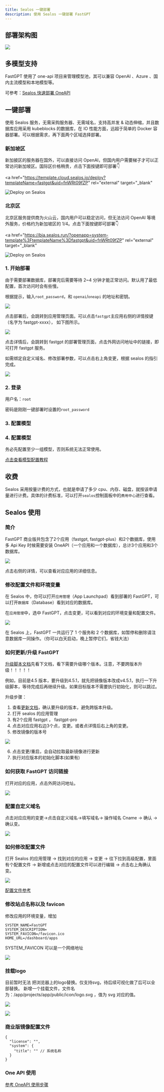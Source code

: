 ```yaml
---
title: Sealos 一键部署
description: 使用 Sealos 一键部署 FastGPT
---
```



## 部署架构图

![](/imgs/sealos-fastgpt.webp)

## 多模型支持

FastGPT 使用了 one-api 项目来管理模型池，其可以兼容 OpenAI 、Azure 、国内主流模型和本地模型等。

可参考：[Sealos 快速部署 OneAPI](/docs/development/modelconfig/one-api)

## 一键部署

使用 Sealos 服务，无需采购服务器、无需域名，支持高并发 & 动态伸缩，并且数据库应用采用 kubeblocks 的数据库，在 IO 性能方面，远超于简单的 Docker 容器部署。可以根据需求，再下面两个区域选择部署。

### 新加坡区

新加披区的服务器在国外，可以直接访问 OpenAI，但国内用户需要梯子才可以正常访问新加坡区。国际区价格稍贵，点击下面按键即可部署👇

<a
  href="https://template.cloud.sealos.io/deploy?templateName=fastgpt&uid=fnWRt09fZP"
  rel="external"
  target="_blank"
>
  <img
    src="https://cdn.jsdelivr.net/gh/labring-actions/templates@main/Deploy-on-Sealos.svg"
    alt="Deploy on Sealos"
  />
</a>

### 北京区

北京区服务提供商为火山云，国内用户可以稳定访问，但无法访问 OpenAI 等境外服务，价格约为新加坡区的 1/4。点击下面按键即可部署👇

<a
  href="https://bja.sealos.run/?openapp=system-template%3FtemplateName%3Dfastgpt&uid=fnWRt09fZP"
  rel="external"
  target="_blank"
>
  <img
    src="https://raw.githubusercontent.com/labring-actions/templates/main/Deploy-on-Sealos.svg"
    alt="Deploy on Sealos"
  />
</a>

### 1. 开始部署

由于需要部署数据库，部署完后需要等待 2~4 分钟才能正常访问。默认用了最低配置，首次访问时会有些慢。

根据提示，输入`root_password`，和 `openai`/`oneapi` 的地址和密钥。

![](/imgs/sealos1.png)

点击部署后，会跳转到应用管理页面。可以点击`fastgpt`主应用右侧的详情按键（名字为 fastgpt-xxxx）， 如下图所示。

![](/imgs/sealos-deploy1.jpg)

点击详情后，会跳转到 fastgpt 的部署管理页面，点击外网访问地址中的链接，即可打开 fastgpt 服务。

如需绑定自定义域名、修改部署参数，可以点击右上角变更，根据 sealos 的指引完成。

![](/imgs/sealos2.png)

### 2. 登录

用户名：`root`

密码是刚刚一键部署时设置的`root_password`

### 3. 配置模型

### 4. 配置模型

务必先配置至少一组模型，否则系统无法正常使用。

[点击查看模型配置教程](/docs/development/modelConfig/intro/)

## 收费

Sealos 采用按量计费的方式，也就是申请了多少 cpu、内存、磁盘，就按该申请量进行计费。具体的计费标准，可以打开`sealos`控制面板中的`费用中心`进行查看。

## Sealos 使用

### 简介

FastGPT 商业版共包含了2个应用（fastgpt, fastgpt-plus）和2个数据库，使用多 Api Key 时候需要安装 OneAPI（一个应用和一个数据库），总计3个应用和3个数据库。

![](/imgs/onSealos1.png)

点击右侧的详情，可以查看对应应用的详细信息。

### 修改配置文件和环境变量

在 Sealos 中，你可以打开`应用管理`（App Launchpad）看到部署的 FastGPT，可以打开`数据库`（Database）看到对应的数据库。

在`应用管理`中，选中 FastGPT，点击变更，可以看到对应的环境变量和配置文件。

![](/imgs/fastgptonsealos1.png)

<Alert icon="🤖" context="success">
  在 Sealos 上，FastGPT 一共运行了 1 个服务和 2
  个数据库，如暂停和删除请注意数据库一同操作。（你可以白天启动，晚上暂停它们，省钱大法）
</Alert>

### 如何更新/升级 FastGPT

[升级脚本文档](https://doc.tryfastgpt.ai/docs/development/upgrading/)先看下文档，看下需要升级哪个版本。注意，不要跨版本升级！！！！！

例如，目前是4.5 版本，要升级到4.5.1，就先把镜像版本改成v4.5.1，执行一下升级脚本，等待完成后再继续升级。如果目标版本不需要执行初始化，则可以跳过。

升级步骤：

1. 查看[更新文档](/docs/development/upgrading/index/)，确认要升级的版本，避免跨版本升级。
2. 打开 sealos 的应用管理
3. 有2个应用 fastgpt ， fastgpt-pro
4. 点击对应应用右边3个点，变更。或者点详情后右上角的变更。
5. 修改镜像的版本号

![](/imgs/onsealos2.png)

6. 点击变更/重启，会自动拉取最新镜像进行更新
7. 执行对应版本的初始化脚本(如果有)

### 如何获取 FastGPT 访问链接

打开对应的应用，点击外网访问地址。

![](/imgs/onsealos3.png)

### 配置自定义域名

点击对应应用的变更->点击自定义域名->填写域名-> 操作域名 Cname -> 确认 -> 确认变。

![](/imgs/onsealos4.png)

### 如何修改配置文件

打开 Sealos 的应用管理 -> 找到对应的应用 -> 变更 -> 往下拉到高级配置，里面有个配置文件 -> 新增或点击对应的配置文件可以进行编辑 -> 点击右上角确认变。

![](/imgs/onsealos5.png)

[配置文件参考](https://doc.tryfastgpt.ai/docs/development/configuration/)

### 修改站点名称以及 favicon

修改应用的环境变量，增加

```
SYSTEM_NAME=FastGPT
SYSTEM_DESCRIPTION=
SYSTEM_FAVICON=/favicon.ico
HOME_URL=/dashboard/apps
```

SYSTEM_FAVICON 可以是一个网络地址

![](/imgs/onsealos6.png)

### 挂载logo

目前暂时无法 把浏览器上的logo替换。仅支持svg，待后续可视化做了后可以全部替换。
新增一个挂载文件，文件名为：/app/projects/app/public/icon/logo.svg ，值为 svg 对应的值。

![](/imgs/onsealos7.png)

![](/imgs/onsealos8.png)

### 商业版镜像配置文件

```
{
  "license": "",
  "system": {
    "title": "" // 系统名称
  }
}
```

### One API 使用

[参考 OneAPI 使用步骤](/docs/development/modelconfig/one-api/)
